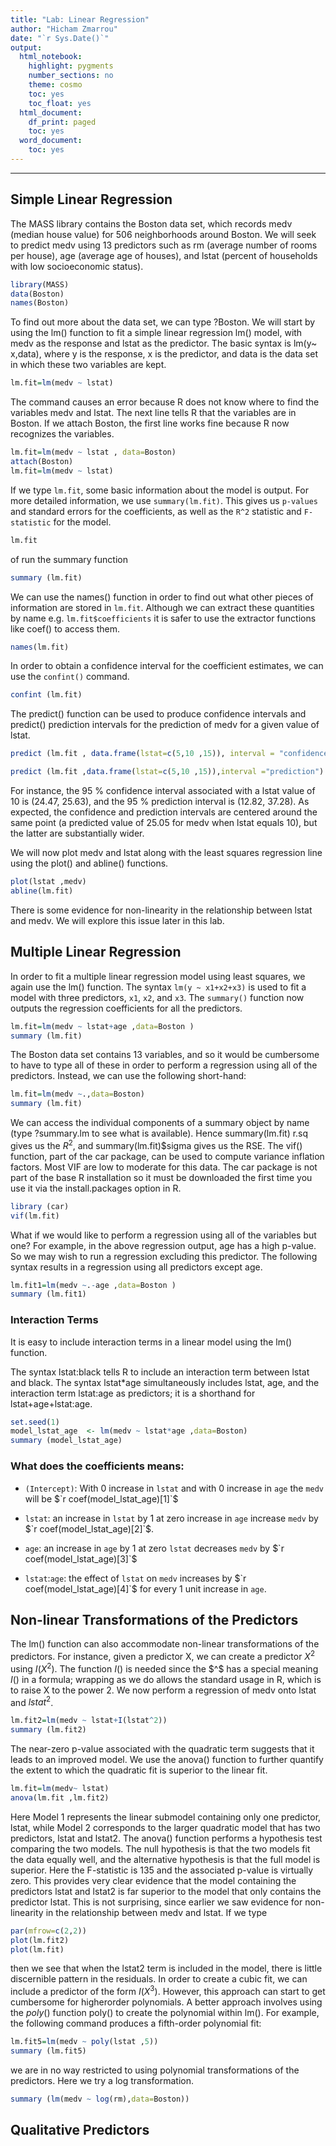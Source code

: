 ```yaml
---
title: "Lab: Linear Regression"
author: "Hicham Zmarrou"
date: "`r Sys.Date()`"
output:
  html_notebook:
    highlight: pygments
    number_sections: no
    theme: cosmo
    toc: yes
    toc_float: yes
  html_document:
    df_print: paged
    toc: yes
  word_document:
    toc: yes
---
```

___________________________________________________________________________________________________________

## Simple Linear Regression

The MASS library contains the Boston data set, which records medv (median
house value) for 506 neighborhoods around Boston. We will seek to predict
medv using 13 predictors such as rm (average number of rooms per house),
age (average age of houses), and lstat (percent of households with low
socioeconomic status).

```r
library(MASS)
data(Boston)
names(Boston)
```

To find out more about the data set, we can type ?Boston.
We will start by using the lm() function to fit a simple linear regression lm() model, with medv as the response and lstat as the predictor. The basic
syntax is lm(y~ x,data), where y is the response, x is the predictor, and
data is the data set in which these two variables are kept.


```r
lm.fit=lm(medv ~ lstat)
```
The command causes an error because R does not know where to find
the variables medv and lstat. The next line tells R that the variables are
in Boston. If we attach Boston, the first line works fine because R now
recognizes the variables.

```r
lm.fit=lm(medv ~ lstat , data=Boston)
attach(Boston)
lm.fit=lm(medv ~ lstat)
```

If we type `lm.fit`, some basic information about the model is output.
For more detailed information, we use `summary(lm.fit)`. This gives us `p-values`
and standard errors for the coefficients, as well as the `R^2` statistic
and `F-statistic`  for the model.

```r
lm.fit
```
of run the summary function 

```r
summary (lm.fit)
```
We can use the names() function in order to find out what other pieces of information are stored in `lm.fit`. Although we can extract these quantities
by name e.g. `lm.fit$coefficients` it is safer to use the extractor
functions like coef() to access them.

```r
names(lm.fit)
```
In order to obtain a confidence interval for the coefficient estimates, we can
use the `confint()` command.
```r
confint (lm.fit)
```

The predict() function can be used to produce confidence intervals and predict() prediction intervals for the prediction of medv for a given value of lstat.

```r
predict (lm.fit , data.frame(lstat=c(5,10 ,15)), interval = "confidence")
```

```r
predict (lm.fit ,data.frame(lstat=c(5,10 ,15)),interval ="prediction")
```



For instance, the 95 % confidence interval associated with a lstat value of
10 is (24.47, 25.63), and the 95 % prediction interval is (12.82, 37.28). As
expected, the confidence and prediction intervals are centered around the
same point (a predicted value of 25.05 for medv when lstat equals 10), but
the latter are substantially wider.

We will now plot medv and lstat along with the least squares regression
line using the plot() and abline() functions.


```r
plot(lstat ,medv)
abline(lm.fit)
```


There is some evidence for non-linearity in the relationship between lstat
and medv. We will explore this issue later in this lab.


## Multiple Linear Regression

In order to fit a multiple linear regression model using least squares, we
again use the lm() function. The syntax `lm(y ~ x1+x2+x3)` is used to fit a
model with three predictors, `x1`, `x2`, and `x3`. The `summary()` function now
outputs the regression coefficients for all the predictors.

```r
lm.fit=lm(medv ~ lstat+age ,data=Boston )
summary (lm.fit)
```

The Boston data set contains 13 variables, and so it would be cumbersome
to have to type all of these in order to perform a regression using all of the
predictors. Instead, we can use the following short-hand:

```r
lm.fit=lm(medv ~.,data=Boston)
summary (lm.fit)
```

We can access the individual components of a summary object by name
(type ?summary.lm to see what is available). 
Hence summary(lm.fit) r.sq gives us the $R^2$, and summary(lm.fit)$sigma gives us the RSE. The vif() function, part of the car package, can be used to compute variance inflation factors. Most VIF  are low to moderate for this data. The car package is not part of the base R installation so it must be downloaded the first time you use it via the install.packages option in R.

```r
library (car)
vif(lm.fit)

```

What if we would like to perform a regression using all of the variables but
one? For example, in the above regression output, age has a high p-value.
So we may wish to run a regression excluding this predictor. The following
syntax results in a regression using all predictors except age.

```r
lm.fit1=lm(medv ~.-age ,data=Boston )
summary (lm.fit1)

```
### Interaction Terms

It is easy to include interaction terms in a linear model using the lm() function.

The syntax lstat:black tells R to include an interaction term between
lstat and black. The syntax lstat*age simultaneously includes lstat, age,
and the interaction term lstat:age as predictors; it is a shorthand for
lstat+age+lstat:age.

```r
set.seed(1)
model_lstat_age  <- lm(medv ~ lstat*age ,data=Boston)
summary (model_lstat_age)
```
### What does the coefficients means:

* `(Intercept)`: With 0 increase in `lstat` and with 0 increase in `age` the `medv` will be $`r coef(model_lstat_age)[1]`$  

* `lstat`: an increase in `lstat` by 1 at zero increase in  `age`  increase `medv` by $`r coef(model_lstat_age)[2]`$.

* `age`: an increase in `age` by 1 at zero `lstat` decreases `medv` by $`r coef(model_lstat_age)[3]`$

* `lstat`:`age`: the effect of `lstat` on `medv` increases by $`r coef(model_lstat_age)[4]`$ for every 1 unit increase in `age`.


## Non-linear Transformations of the Predictors

The lm() function can also accommodate non-linear transformations of the predictors. For instance, given a predictor X, we can create a predictor $X^2$ using $I(X^2)$. The function $I()$ is needed since the $^$ has a special meaning $I()$ in a formula; wrapping as we do allows the standard usage in R, which is
to raise X to the power 2. We now perform a regression of medv onto lstat and $lstat^2$.

```r
lm.fit2=lm(medv ~ lstat+I(lstat^2))
summary (lm.fit2)

```

The near-zero p-value associated with the quadratic term suggests that
it leads to an improved model. We use the anova() function to further quantify the extent to which the quadratic fit is superior to the linear fit.


```r
lm.fit=lm(medv~ lstat)
anova(lm.fit ,lm.fit2)
```

Here Model 1 represents the linear submodel containing only one predictor,
lstat, while Model 2 corresponds to the larger quadratic model that has two
predictors, lstat and lstat2. The anova() function performs a hypothesis
test comparing the two models. The null hypothesis is that the two models
fit the data equally well, and the alternative hypothesis is that the full
model is superior. Here the F-statistic is 135 and the associated p-value is
virtually zero. This provides very clear evidence that the model containing
the predictors lstat and lstat2 is far superior to the model that only
contains the predictor lstat. This is not surprising, since earlier we saw
evidence for non-linearity in the relationship between medv and lstat. If we type


```r
par(mfrow=c(2,2))
plot(lm.fit2)
plot(lm.fit)
```

then we see that when the lstat2 term is included in the model, there is little discernible pattern in the residuals.
In order to create a cubic fit, we can include a predictor of the form $I(X^3)$. However, this approach can start to get cumbersome for higherorder polynomials. A better approach involves using the $poly()$ function poly() to create the polynomial within lm(). For example, the following command produces a fifth-order polynomial fit:

```r
lm.fit5=lm(medv ~ poly(lstat ,5))
summary (lm.fit5)
```

we are in no way restricted to using polynomial transformations
of the predictors. Here we try a log transformation.

```r
summary (lm(medv ~ log(rm),data=Boston))
```



## Qualitative Predictors

